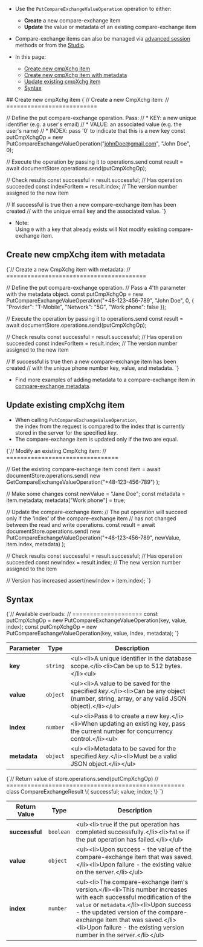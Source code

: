 
<Admonition type="note" title="">


* Use the `PutCompareExchangeValueOperation` operation to either:
  * **Create** a new compare-exchange item  
  * **Update** the value or metadata of an existing compare-exchange item

* Compare-exchange items can also be managed via [advanced session](../../../client-api/session/cluster-transaction/compare-exchange.mdx) methods 
  or from the [Studio](../../../studio/database/documents/compare-exchange-view.mdx).
  
* In this page:  
  * [Create new cmpXchg item](../../../client-api/operations/compare-exchange/put-compare-exchange-value.mdx#create-new-cmpxchg-item)  
  * [Create new cmpXchg item with metadata](../../../client-api/operations/compare-exchange/put-compare-exchange-value.mdx#create-new-cmpxchg-item-with-metadata)  
  * [Update existing cmpXchg item](../../../client-api/operations/compare-exchange/put-compare-exchange-value.mdx#update-existing-cmpxchg-item)
  * [Syntax](../../../client-api/operations/compare-exchange/put-compare-exchange-value.mdx#syntax)

</Admonition>
## Create new cmpXchg item

<TabItem value="put_1" label="put_1">
<CodeBlock language="js">
{`// Create a new CmpXchg item:
// ==========================

// Define the put compare-exchange operation. Pass:
// * KEY: a new unique identifier (e.g. a user's email)
// * VALUE: an associated value (e.g. the user's name)
// * INDEX: pass '0' to indicate that this is a new key
const putCmpXchgOp = new PutCompareExchangeValueOperation("johnDoe@gmail.com", "John Doe", 0);

// Execute the operation by passing it to operations.send
const result = await documentStore.operations.send(putCmpXchgOp);

// Check results
const successful = result.successful; // Has operation succeeded
const indexForItem = result.index;    // The version number assigned to the new item

// If successful is true then a new compare-exchange item has been created
// with the unique email key and the associated value.
`}
</CodeBlock>
</TabItem>

* Note:  
  Using `0` with a key that already exists will Not modify existing compare-exchange item.



## Create new cmpXchg item with metadata

<TabItem value="put_2" label="put_2">
<CodeBlock language="js">
{`// Create a new CmpXchg item with metadata:
// ========================================

// Define the put compare-exchange operation.
// Pass a 4'th parameter with the metadata object.
const putCmpXchgOp = new PutCompareExchangeValueOperation("+48-123-456-789", "John Doe", 0,
    \{ 
        "Provider": "T-Mobile",
        "Network": "5G",
        "Work phone": false
    \});

// Execute the operation by passing it to operations.send
const result = await documentStore.operations.send(putCmpXchgOp);

// Check results
const successful = result.successful; // Has operation succeeded
const indexForItem = result.index;    // The version number assigned to the new item

// If successful is true then a new compare-exchange item has been created
// with the unique phone number key, value, and metadata.
`}
</CodeBlock>
</TabItem>

* Find more examples of adding metadata to a compare-exchange item in [compare-exchange metadata](../../../client-api/operations/compare-exchange/compare-exchange-metadata.mdx).



## Update existing cmpXchg item

* When calling `PutCompareExchangeValueOperation`,  
  the index from the request is compared to the index that is currently stored in the server for the specified _key_.
* The compare-exchange item is updated only if the two are equal.

<TabItem value="put_3" label="put_3">
<CodeBlock language="js">
{`// Modify an existing CmpXchg item:
// ================================

// Get the existing compare-exchange item
const item = await documentStore.operations.send(
    new GetCompareExchangeValueOperation("+48-123-456-789")
);

// Make some changes
const newValue = "Jane Doe";
const metadata = item.metadata;
metadata["Work phone"] = true;

// Update the compare-exchange item:
// The put operation will succeed only if the 'index' of the compare-exchange item
// has not changed between the read and write operations.
const result = await documentStore.operations.send(
    new PutCompareExchangeValueOperation("+48-123-456-789", newValue, item.index, metadata)
);

// Check results
const successful = result.successful; // Has operation succeeded
const newIndex = result.index;        // The new version number assigned to the item 

// Version has increased
assert(newIndex > item.index);
`}
</CodeBlock>
</TabItem>



## Syntax

<TabItem value="syntax_1" label="syntax_1">
<CodeBlock language="js">
{`// Available overloads:
// ====================
const putCmpXchgOp = new PutCompareExchangeValueOperation(key, value, index);
const putCmpXchgOp = new PutCompareExchangeValueOperation(key, value, index, metadata);
`}
</CodeBlock>
</TabItem>

| Parameter     | Type        | Description                                                                                                                                 |
|---------------|-------------|---------------------------------------------------------------------------------------------------------------------------------------------|
| **key**       | `string`    | &lt;ul&gt;&lt;li&gt;A unique identifier in the database scope.&lt;/li&gt;&lt;li&gt;Can be up to 512 bytes.&lt;/li&gt;&lt;ul&gt;                                                 |
| **value**     | `object`    | &lt;ul&gt;&lt;li&gt;A value to be saved for the specified _key_.&lt;/li&gt;&lt;li&gt;Can be any object (number, string, array, or any valid JSON object).&lt;/li&gt;&lt;/ul&gt; |
| **index**     | `number`    | &lt;ul&gt;&lt;li&gt;Pass `0` to create a new key.&lt;/li&gt;&lt;li&gt;When updating an existing key, pass the current number for concurrency control.&lt;/li&gt;&lt;ul&gt;      |
| **metadata**  | `object`    | &lt;ul&gt;&lt;li&gt;Metadata to be saved for the specified _key_.&lt;/li&gt;&lt;li&gt;Must be a valid JSON object.&lt;/li&gt;&lt;/ul&gt;                                        |

<TabItem value="syntax_2" label="syntax_2">
<CodeBlock language="js">
{`// Return value of store.operations.send(putCmpXchgOp)
// ===================================================
class CompareExchangeResult \{
    successful;
    value;
    index;
\}
`}
</CodeBlock>
</TabItem>

| Return Value   | Type      | Description                                                                                                                                                                                                                                                                                                     |
|----------------|-----------|-----------------------------------------------------------------------------------------------------------------------------------------------------------------------------------------------------------------------------------------------------------------------------------------------------------------|
| **successful** | `boolean` | &lt;ul&gt;&lt;li&gt;`true` if the put operation has completed successfully.&lt;/li&gt;&lt;li&gt;`false` if the put operation has failed.&lt;/li&gt;&lt;/ul&gt;                                                                                                                                                                                      |
| **value**      | `object`  | &lt;ul&gt;&lt;li&gt;Upon success - the value of the compare-exchange item that was saved.&lt;/li&gt;&lt;li&gt;Upon failure - the existing value on the server.&lt;/li&gt;&lt;/ul&gt;                                                                                                                                                                |
| **index**      | `number`  | &lt;ul&gt;&lt;li&gt;The compare-exchange item's version.&lt;/li&gt;&lt;li&gt;This number increases with each successful modification of the `value` or `metadata`.&lt;/li&gt;&lt;li&gt;Upon success - the updated version of the compare-exchange item that was saved.&lt;/li&gt;&lt;li&gt;Upon failure - the existing version number in the server.&lt;/li&gt;&lt;/ul&gt; |




